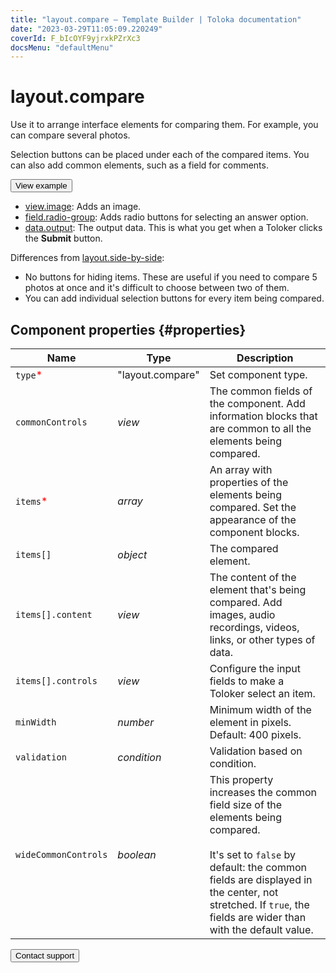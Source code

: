 ```yaml
---
title: "layout.compare — Template Builder | Toloka documentation"
date: "2023-03-29T11:05:09.220249"
coverId: F_bIcOYF9yjrxkPZrXc3
docsMenu: "defaultMenu"
---
```


# layout.compare

Use it to arrange interface elements for comparing them. For example, you can compare several photos.

Selection buttons can be placed under each of the compared items. You can also add common elements, such as a field for comments.

<Button themeColor="light" view="default" size="l" type="link" url="https://ya.cc/t/MwYMw5-q3x7Lrs">View example</Button>

<Cut title="Components used in the example">

- [view.image](/docs/template-builder/reference/view.image): Adds an image.
- [field.radio-group](/docs/template-builder/reference/field.radio-group): Adds radio buttons for selecting an answer option.
- [data.output](/docs/template-builder/operations/work-with-data): The output data. This is what you get when a Toloker clicks the **Submit** button.

</Cut>

Differences from [layout.side-by-side](/docs/template-builder/reference/layout.side-by-side):

- No buttons for hiding items. These are useful if you need to compare 5 photos at once and it's difficult to choose between two of them.
- You can add individual selection buttons for every item being compared.

## Component properties {#properties}

**Name** | **Type** | **Description**
----- | ----- | -----
`type`<span style="color: red">\*</span> | "layout.compare" | Set component type.
`commonControls` | _view_ | The common fields of the component. Add information blocks that are common to all the elements being compared.
`items`<span style="color: red">\*</span> | _array_ | An array with properties of the elements being compared. Set the appearance of the component blocks.
`items[]` | _object_ | The compared element.
`items[].content` | _view_ | The content of the element that's being compared. Add images, audio recordings, videos, links, or other types of data.
`items[].controls` | _view_ | Configure the input fields to make a Toloker select an item.
`minWidth` | _number_ | Minimum width of the element in pixels. Default: 400 pixels.
`validation` | _condition_ | Validation based on condition.
`wideCommonControls` | _boolean_ | This property increases the common field size of the elements being compared.<br/><br/>It's set to `false` by default: the common fields are displayed in the center, not stretched. If `true`, the fields are wider than with the default value.

<Button themeColor="light" view="default" size="l" type="link" url="/docs/guide/troubleshooting/support?form-source=template-builder-reference-layout-compare">Contact support</Button>